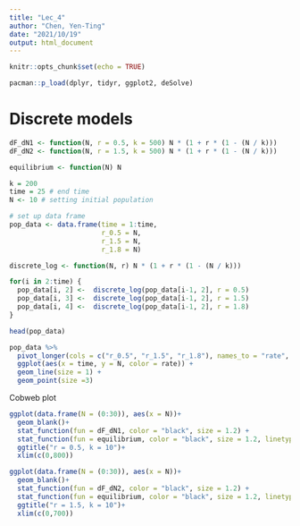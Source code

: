 ```yaml
---
title: "Lec_4"
author: "Chen, Yen-Ting"
date: "2021/10/19"
output: html_document
---
```


```r
knitr::opts_chunk$set(echo = TRUE)
```



```r
pacman::p_load(dplyr, tidyr, ggplot2, deSolve)
```

# Discrete models

```r
dF_dN1 <- function(N, r = 0.5, k = 500) N * (1 + r * (1 - (N / k)))
dF_dN2 <- function(N, r = 1.5, k = 500) N * (1 + r * (1 - (N / k)))

equilibrium <- function(N) N
```


```r
k = 200
time = 25 # end time
N <- 10 # setting initial population

# set up data frame
pop_data <- data.frame(time = 1:time, 
                       r_0.5 = N, 
                       r_1.5 = N, 
                       r_1.8 = N)

discrete_log <- function(N, r) N * (1 + r * (1 - (N / k)))

for(i in 2:time) {
  pop_data[i, 2] <-  discrete_log(pop_data[i-1, 2], r = 0.5)
  pop_data[i, 3] <-  discrete_log(pop_data[i-1, 2], r = 1.5)
  pop_data[i, 4] <-  discrete_log(pop_data[i-1, 2], r = 1.8)
}

head(pop_data)
```

```r
pop_data %>% 
  pivot_longer(cols = c("r_0.5", "r_1.5", "r_1.8"), names_to = "rate", values_to = "N") %>%
  ggplot(aes(x = time, y = N, color = rate)) +
  geom_line(size = 1) +
  geom_point(size =3)
```

Cobweb plot

```r
ggplot(data.frame(N = (0:30)), aes(x = N))+
  geom_blank()+
  stat_function(fun = dF_dN1, color = "black", size = 1.2) +
  stat_function(fun = equilibrium, color = "black", size = 1.2, linetype = 2)+
  ggtitle("r = 0.5, k = 10")+
  xlim(c(0,800))

ggplot(data.frame(N = (0:30)), aes(x = N))+
  geom_blank()+
  stat_function(fun = dF_dN2, color = "black", size = 1.2) +
  stat_function(fun = equilibrium, color = "black", size = 1.2, linetype = 2)+
  ggtitle("r = 1.5, k = 10")+
  xlim(c(0,700))

```

